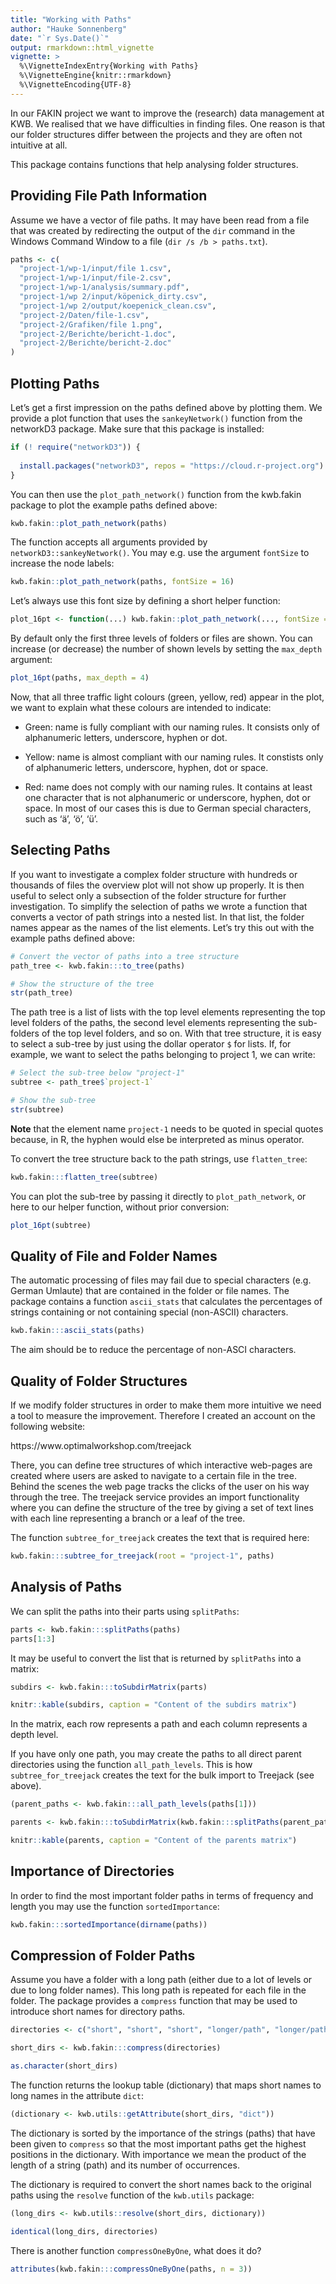 ```yaml
---
title: "Working with Paths"
author: "Hauke Sonnenberg"
date: "`r Sys.Date()`"
output: rmarkdown::html_vignette
vignette: >
  %\VignetteIndexEntry{Working with Paths}
  %\VignetteEngine{knitr::rmarkdown}
  %\VignetteEncoding{UTF-8}
---
```


In our FAKIN project we want to improve the (research) data management at KWB. 
We realised that we have difficulties in finding files. One reason is that our 
folder structures differ between the projects and they are often not intuitive 
at all.

This package contains functions that help analysing folder structures.

## Providing File Path Information

Assume we have a vector of file paths. It may have been read from a file that
was created by redirecting the output of the `dir` command in the Windows 
Command Window to a file (`dir /s /b > paths.txt`).

```r
paths <- c(
  "project-1/wp-1/input/file 1.csv",
  "project-1/wp-1/input/file-2.csv",
  "project-1/wp-1/analysis/summary.pdf",
  "project-1/wp 2/input/köpenick_dirty.csv",
  "project-1/wp 2/output/koepenick_clean.csv",
  "project-2/Daten/file-1.csv",
  "project-2/Grafiken/file 1.png",
  "project-2/Berichte/bericht-1.doc",
  "project-2/Berichte/bericht-2.doc"
)
```

## Plotting Paths

Let's get a first impression on the paths defined above by plotting them. We 
provide a plot function that uses the `sankeyNetwork()` function from the 
networkD3 package. Make sure that this package is installed:

```r
if (! require("networkD3")) {
  
  install.packages("networkD3", repos = "https://cloud.r-project.org")
}
```

You can then use the `plot_path_network()` function from the kwb.fakin package
to plot the example paths defined above:

```r
kwb.fakin::plot_path_network(paths)
```

The function accepts all arguments provided by `networkD3::sankeyNetwork()`.
You may e.g. use the argument `fontSize` to increase the node labels:

```r
kwb.fakin::plot_path_network(paths, fontSize = 16)
```

Let's always use this font size by defining a short helper function:

```r
plot_16pt <- function(...) kwb.fakin::plot_path_network(..., fontSize = 16)
```

By default only the first three levels of folders or files are shown. You can
increase (or decrease) the number of shown levels by setting the `max_depth` argument:

```r
plot_16pt(paths, max_depth = 4)
```

Now, that all three traffic light colours (green, yellow, red) appear in the 
plot, we want to explain what these colours are intended to indicate:

* Green: name is fully compliant with our naming rules. It consists only of
alphanumeric letters, underscore, hyphen or dot. 

* Yellow: name is almost compliant with our naming rules. It constists only of 
alphanumeric letters, underscore, hyphen, dot or space. 

* Red: name does not comply with our naming rules. It contains at least one
character that is not alphanumeric or underscore, hyphen, dot or space. In most
of our cases this is due to German special characters, such as 'ä', 'ö', 'ü'.

## Selecting Paths

If you want to investigate a complex folder structure with 
hundreds or thousands of files the overview plot will not show up properly.
It is then useful to select only a subsection of the folder structure for 
further investigation. To simplify the selection of paths we wrote a function 
that converts a vector of path strings into a nested list. In that list, the
folder names appear as the names of the list elements. Let's try this out with
the example paths defined above:

```r
# Convert the vector of paths into a tree structure
path_tree <- kwb.fakin:::to_tree(paths)

# Show the structure of the tree
str(path_tree)
```
The path tree is a list of lists with the top level elements representing the
top level folders of the paths, the second level elements representing the
sub-folders of the top level folders, and so on. With that tree structure, it is
easy to select a sub-tree by just using the dollar operator `$` for lists. If, 
for example, we want to select the paths belonging to project 1, we can write:

```r
# Select the sub-tree below "project-1"
subtree <- path_tree$`project-1`

# Show the sub-tree
str(subtree)
```
**Note** that the element name `project-1` needs to be quoted in special quotes
because, in R, the hyphen would else be interpreted as minus operator. 

To convert the tree structure back to the path strings, use `flatten_tree`:

```r
kwb.fakin:::flatten_tree(subtree)
```

You can plot the sub-tree by passing it directly to `plot_path_network`, or here
to our helper function, without prior conversion:

```r
plot_16pt(subtree)
```

## Quality of File and Folder Names

The automatic processing of files may fail due to special characters (e.g. 
German Umlaute) that are contained in the folder or file names. The package 
contains a function `ascii_stats` that calculates the percentages of strings 
containing or not containing special (non-ASCII) characters. 

```r
kwb.fakin:::ascii_stats(paths)
```

The aim should be to reduce the percentage of non-ASCI characters.

## Quality of Folder Structures

If we modify folder structures in order to make them more intuitive we need a
tool to measure the improvement. Therefore I created an account on the 
following website:

https://www.optimalworkshop.com/treejack

There, you can define tree structures of which interactive web-pages are created
where users are asked to navigate to a certain file in the tree. Behind the
scenes the web page tracks the clicks of the user on his way through the tree. 
The treejack service provides an import functionality where you can define
the structure of the tree by giving a set of text lines with each line 
representing a branch or a leaf of the tree.

The function `subtree_for_treejack` creates the text that is required here:

```r
kwb.fakin:::subtree_for_treejack(root = "project-1", paths)
```

## Analysis of Paths

We can split the paths into their parts using `splitPaths`:

```r
parts <- kwb.fakin:::splitPaths(paths)
parts[1:3]
```

It may be useful to convert the list that is returned by `splitPaths` into a
matrix:

```r
subdirs <- kwb.fakin:::toSubdirMatrix(parts)
```

```r
knitr::kable(subdirs, caption = "Content of the subdirs matrix")
```

In the matrix, each row represents a path and each column represents a depth 
level.

If you have only one path, you may create the paths to all direct parent
directories using the function `all_path_levels`. This is how 
`subtree_for_treejack` creates the text for the bulk import to Treejack (see 
above).

```r
(parent_paths <- kwb.fakin:::all_path_levels(paths[1]))

parents <- kwb.fakin:::toSubdirMatrix(kwb.fakin:::splitPaths(parent_paths))
```

```r
knitr::kable(parents, caption = "Content of the parents matrix")
```

## Importance of Directories

In order to find the most important folder paths in terms of frequency and
length you may use the function `sortedImportance`:

```r
kwb.fakin:::sortedImportance(dirname(paths))
```

## Compression of Folder Paths

Assume you have a folder with a long path (either due to a lot of levels or due
to long folder names). This long path is repeated for each file in the folder. 
The package provides a `compress` function that may be used to introduce short 
names for directory paths.

```r
directories <- c("short", "short", "short", "longer/path", "longer/path")

short_dirs <- kwb.fakin:::compress(directories)

as.character(short_dirs)
```

The function returns the lookup table (dictionary) that maps short names to long 
names in the attribute `dict`:

```r
(dictionary <- kwb.utils::getAttribute(short_dirs, "dict"))
```

The dictionary is sorted by the importance of the strings (paths) that have been
given to `compress` so that the most important paths get the highest positions 
in the dictionary. With importance we mean the product of the length of a string 
(path) and its number of occurrences.

The dictionary is required to convert the short names back to the original
paths using the `resolve` function of the `kwb.utils` package:

```r
(long_dirs <- kwb.utils::resolve(short_dirs, dictionary))

identical(long_dirs, directories)
```

There is another function `compressOneByOne`, what does it do?

```r
attributes(kwb.fakin:::compressOneByOne(paths, n = 3))
```


